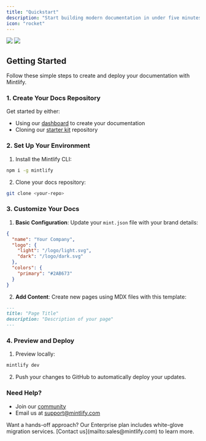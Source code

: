 ```yaml
---
title: "Quickstart"
description: "Start building modern documentation in under five minutes"
icon: "rocket"
---
```


<Frame>
  <img
    className="block dark:hidden"
    src="https://mintlify-assets.b-cdn.net/hero-light.png"
  />
  <img
    className="hidden dark:block"
    src="https://mintlify-assets.b-cdn.net/hero-dark.png"
  />
</Frame>

## Getting Started

Follow these simple steps to create and deploy your documentation with Mintlify.

### 1. Create Your Docs Repository

Get started by either:
- Using our [dashboard](https://dashboard.mintlify.com) to create your documentation
- Cloning our [starter kit](https://github.com/mintlify/starter) repository

### 2. Set Up Your Environment

1. Install the Mintlify CLI:
```bash
npm i -g mintlify
```

2. Clone your docs repository:
```bash
git clone <your-repo>
```

### 3. Customize Your Docs

1. **Basic Configuration**: Update your `mint.json` file with your brand details:
```json
{
  "name": "Your Company",
  "logo": {
    "light": "/logo/light.svg",
    "dark": "/logo/dark.svg"
  },
  "colors": {
    "primary": "#2AB673"
  }
}
```

2. **Add Content**: Create new pages using MDX files with this template:
```md
---
title: "Page Title"
description: "Description of your page"
---
```

### 4. Preview and Deploy

1. Preview locally:
```bash
mintlify dev
```

2. Push your changes to GitHub to automatically deploy your updates.

### Need Help?

- Join our [community](https://mintlify.com/community)
- Email us at [support@mintlify.com](mailto:support@mintlify.com)

<Note>
  Want a hands-off approach? Our Enterprise plan includes white-glove migration services. [Contact us](mailto:sales@mintlify.com) to learn more.
</Note>